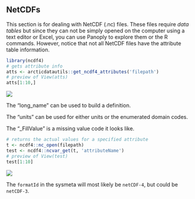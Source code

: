 ## NetCDFs

This section is for dealing with NetCDF (.nc) files. These files require *data tables* but since they can not be simply opened on the computer using a text editor or Excel, you can use Panoply to explore them or the R commands. However, notice that not all NetCDF files have the attribute table information. 

```r
library(ncdf4)
# gets attribute info
atts <- arcticdatautils::get_ncdf4_attributes('filepath')
# preview of View(atts)
atts[1:10,]
```

![](https://raw.githubusercontent.com/NCEAS/datateam-training/master/images/netCDF_full_att_preview.png)

The "long_name" can be used to build a definition.

The "units" can be used for either units or the enumerated domain codes.

The "_FillValue" is a missing value code it looks like.

```r
# returns the actual values for a specified attribute
t <- ncdf4::nc_open(filepath)
test <- ncdf4::ncvar_get(t, 'attributeName')
# preview of View(test)
test[1:10]
```

![](https://raw.githubusercontent.com/NCEAS/datateam-training/master/images/netcdf_value_preview.png)

The `formatId` in the sysmeta will most likely be `netCDF-4`, but could be `netCDF-3`.
